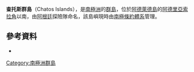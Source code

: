 {{Coord|67|39|S|69|10|W|source:GNIS|display=title}}

'''查托斯群島'''（Chatos Islands），是[[南極洲|南極洲]]的[[群島|群島]]，位於[[阿德萊德島|阿德萊德島]]的[[阿德里亞索拉角|阿德里亞索拉角]]以南，由[[阿根廷|阿根廷]]探險隊命名，該島嶼現時由[[南極條約體系|南極條約體系]]管理。

==參考資料==
* {{usgs-gazetteer|id=2680}}

{{DEFAULTSORT:Chatos Islands}}
[[Category:南極洲群島|Category:南極洲群島]]


{{AdelaideIsland-geo-stub}}